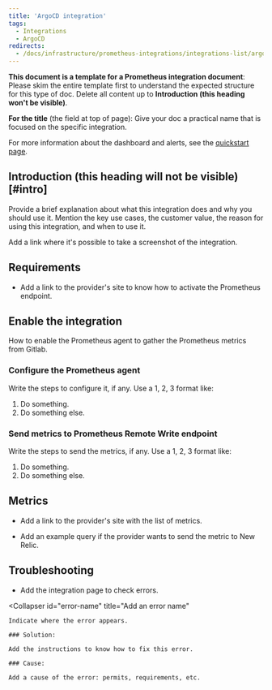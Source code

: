 ```yaml
---
title: 'ArgoCD integration'
tags:
  - Integrations
  - ArgoCD
redirects:
  - /docs/infrastructure/prometheus-integrations/integrations-list/argoCD-integration
---
```


**This document is a template for a Prometheus integration document**: Please skim the entire template first to understand the expected structure for this type of doc. Delete all content up to **Introduction (this heading won't be visible)**.

**For the title** (the field at top of page): Give your doc a practical name that is focused on the specific integration.

For more information about the dashboard and alerts, see the [quickstart page](https://newrelic.com/instant-observability/).

## Introduction (this heading will not be visible) [#intro]

Provide a brief explanation about what this integration does and why you should use it. Mention the key use cases, the customer value, the reason for using this integration, and when to use it.

Add a link where it's possible to take a screenshot of the integration. 

## Requirements

* Add a link to the provider's site to know how to activate the Prometheus endpoint.


## Enable the integration

How to enable the Prometheus agent to gather the Prometheus metrics from Gitlab.

### Configure the Prometheus agent

Write the steps to configure it, if any. Use a 1, 2, 3 format like:

1. Do something.
2. Do something else.

### Send metrics to Prometheus Remote Write endpoint

Write the steps to send the metrics, if any. Use a 1, 2, 3 format like:

1. Do something.
2. Do something else.

## Metrics

* Add a link to the provider's site with the list of metrics.

* Add an example query if the provider wants to send the metric to New Relic.

## Troubleshooting

* Add the integration page to check errors.

<CollapserGroup>

  <Collapser
    id="error-name"
    title="Add an error name"
  >
    Indicate where the error appears.

    ### Solution:

    Add the instructions to know how to fix this error.

    ### Cause:

    Add a cause of the error: permits, requirements, etc.
  </Collapser>

</CollapserGroup>